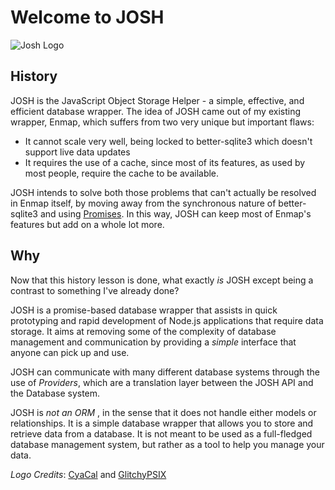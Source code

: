 # Welcome to JOSH

![Josh Logo](https://evie.codes/josh-dark.png)

## History

JOSH is the JavaScript Object Storage Helper - a simple, effective, and efficient database wrapper. The idea of JOSH came out of my existing wrapper, Enmap, which suffers from two very unique but important flaws:

- It cannot scale very well, being locked to better-sqlite3 which doesn't support live data updates
- It requires the use of a cache, since most of its features, as used by most people, require the cache to be available.

JOSH intends to solve both those problems that can't actually be resolved in Enmap itself, by moving away from the synchronous nature of better-sqlite3 and using [Promises](https://js.evie.dev/promises). In this way, JOSH can keep most of Enmap's features but add on a whole lot more.

## Why

Now that this history lesson is done, what exactly _is_ JOSH except being a contrast to something I've already done?

JOSH is a promise-based database wrapper that assists in quick prototyping and rapid development of Node.js applications that require data storage. It aims at removing some of the complexity of database management and communication by providing a _simple_ interface that anyone can pick up and use.

JOSH can communicate with many different database systems through the use of _Providers_, which are a translation layer between the JOSH API and the Database system.

JOSH is _not an ORM_ , in the sense that it does not handle either models or relationships. It is a simple database wrapper that allows you to store and retrieve data from a database. It is not meant to be used as a full-fledged database management system, but rather as a tool to help you manage your data.

_Logo Credits_: [CyaCal](https://github.com/cal3432) and [GlitchyPSIX](https://github.com/GlitchyPSIX)
